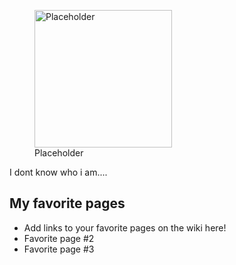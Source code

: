 [[File:Placeholder|thumb|220px]]

I dont know who i am....

==My favorite pages==

* Add links to your favorite pages on the wiki here!
* Favorite page #2
* Favorite page #3